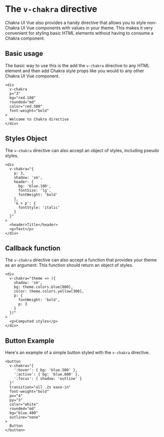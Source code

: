 
<SEO
  title="v-chakra directive"
  description="The v-chakra directive enables using Chakra UI Vue's styling strategy for native HTML elements"
/>

# The `v-chakra` directive

Chakra UI Vue also provides a handy directive that allows you to style non-Chakra UI Vue components with values in your theme.
This makes it very convenient for styling basic HTML elements without having to consume a Chakra component.


## Basic usage
The basic way to use this is the add the `v-chakra` directive to any HTML element and then add Chakra style props like you would
to any other Chakra UI Vue component.

```vue live=true
<div
  v-chakra
  p="3"
  bg="red.100"
  rounded="md"
  color="red.500"
  font-weight="bold"
>
  Welcome to Chakra directive
</div>
```

## Styles Object
The `v-chakra` directive can also accept an object of styles, including pseudo styles.

```vue live=true
<div
  v-chakra="{
    p: 3,
    shadow: 'sm',
    header: {
      bg: 'blue.100',
      fontSize: 'lg',
      fontWeight: 'bold'
    },
    '& > p': {
      fontStyle: 'italic'
    }
  }"
>
  <header>Title</header>
  <p>Text</p>
</div>
```

## Callback function
The `v-chakra` directive can also accept a function that provides your theme as an argument.
This function should return an object of styles.

```vue live=true
<div
  v-chakra="theme => ({
    shadow: 'sm',
    bg: theme.colors.blue[800],
    color: theme.colors.yellow[300],
    p: {
      fontWeight: 'bold',
      p: 3
    }
  })"
>
  <p>Computed styles</p>
</div>
```

## Button Example
Here's an example of a simple button styled with the `v-chakra` directive.

```vue live=true
<button
  v-chakra="{
    ':hover': { bg: 'blue.500' },
    ':active': { bg: 'blue.600' },
    ':focus': { shadow: 'outline' }
  }"
  transition="all .2s ease-in"
  font-weight="bold"
  px="4"
  py="3"
  color="white"
  rounded="md"
  bg="blue.400"
  outline="none"
>
  Button
</button>
```